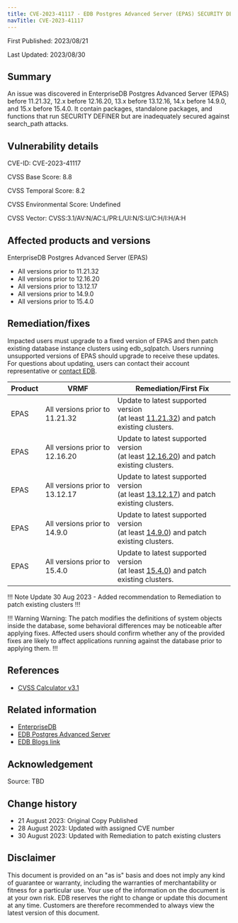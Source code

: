```yaml
---
title: CVE-2023-41117 - EDB Postgres Advanced Server (EPAS) SECURITY DEFINER functions and procedures may be hijacked via search_path
navTitle: CVE-2023-41117
---
```


First Published: 2023/08/21

Last Updated: 2023/08/30

## Summary 

An issue was discovered in EnterpriseDB Postgres Advanced Server (EPAS) before 11.21.32, 12.x before 12.16.20, 13.x before 13.12.16, 14.x before 14.9.0, and 15.x before 15.4.0. It contain packages, standalone packages, and functions that run SECURITY DEFINER but are inadequately secured against search_path attacks.

## Vulnerability details

CVE-ID:  CVE-2023-41117

CVSS Base Score: 8.8

CVSS Temporal Score: 8.2

CVSS Environmental Score: Undefined

CVSS Vector: CVSS:3.1/AV:N/AC:L/PR:L/UI:N/S:U/C:H/I:H/A:H

## Affected products and versions

EnterpriseDB Postgres Advanced Server (EPAS)
* All versions prior to 11.21.32
* All versions prior to 12.16.20
* All versions prior to 13.12.17
* All versions prior to 14.9.0
* All versions prior to 15.4.0 

## Remediation/fixes

Impacted users must upgrade to a fixed version of EPAS and then patch existing database instance clusters using edb_sqlpatch. Users running unsupported versions of EPAS should upgrade to receive these updates. For questions about updating, users can contact their account representative or [contact EDB](https://www.enterprisedb.com/contact).

| Product | VRMF | Remediation/First Fix |
|---------|------|-----------------------|
| EPAS | All versions prior to 11.21.32 | Update to latest supported version <br/> (at least [11.21.32](/epas/11/epas_rel_notes/epas11_21_32_rel_notes/)) and patch existing clusters. |
| EPAS | All versions prior to 12.16.20 | Update to latest supported version <br/> (at least [12.16.20](/epas/12/epas_rel_notes/epas12_16_20_rel_notes/)) and patch existing clusters. |
| EPAS | All versions prior to 13.12.17 | Update to latest supported version <br/> (at least [13.12.17](/epas/13/epas_rel_notes/epas13_12_17_rel_notes/)) and patch existing clusters. |
| EPAS | All versions prior to 14.9.0 | Update to latest supported version <br/> (at least [14.9.0](/epas/14/epas_rel_notes/epas14_9_0_rel_notes/)) and patch existing clusters. |
| EPAS | All versions prior to 15.4.0 | Update to latest supported version <br/> (at least [15.4.0](/epas/15/epas_rel_notes/epas15_4_0_rel_notes/)) and patch existing clusters. |

!!! Note Update
30 Aug 2023 - Added recommendation to Remediation to patch existing clusters
!!!

!!! Warning Warning:
The patch modifies the definitions of system objects inside the database, some behavioral differences may be noticeable after applying fixes. Affected users should confirm whether any of the provided fixes are likely to affect applications running against the database prior to applying them. 
!!!

## References

* [CVSS Calculator v3.1](https://www.first.org/cvss/calculator/3.1)


## Related information

* [EnterpriseDB](https://www.enterprisedb.com/)
* [EDB Postgres Advanced Server](https://www.enterprisedb.com/products/edb-postgres-advanced-server)
* [EDB Blogs link](https://enterprisedb.com/blog/edb-security-advisory-multiple-vulnerabilities)

## Acknowledgement

Source: TBD

## Change history

* 21 August 2023: Original Copy Published
* 28 August 2023: Updated with assigned CVE number
* 30 August 2023: Updated with Remediation to patch existing clusters

## Disclaimer

This document is provided on an "as is" basis and does not imply any kind of guarantee or warranty, including the warranties of merchantability or fitness for a particular use. Your use of the information on the document is at your own risk. EDB reserves the right to change or update this document at any time. Customers are therefore recommended to always view the latest version of this document.